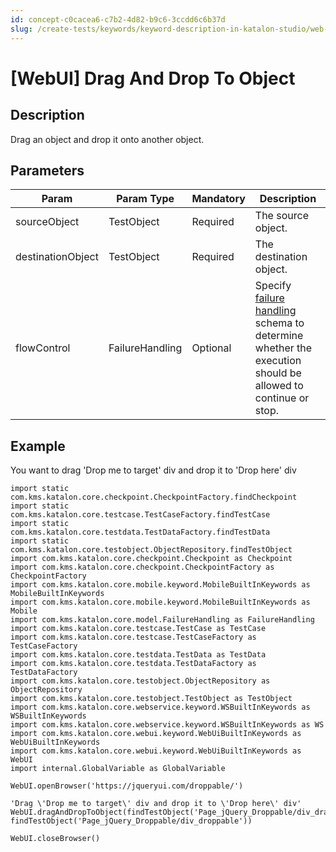 ```yaml
---
id: concept-c0cacea6-c7b2-4d82-b9c6-3ccdd6c6b37d
slug: /create-tests/keywords/keyword-description-in-katalon-studio/web-ui-keywords/webui-drag-and-drop-to-object
---
```


# \[WebUI\] Drag And Drop To Object

## Description

Drag an object and drop it onto another object.

## Parameters

<table><tr><th>Param</th><th>Param Type</th><th>Mandatory</th><th>Description</th></tr><tbody><tr><td>sourceObject</td><td>TestObject</td><td>Required</td><td>The source object.</td></tr><tr><td>destinationObject</td><td>TestObject</td><td>Required</td><td>The destination object.</td></tr><tr><td>flowControl</td><td>FailureHandling</td><td>Optional</td><td>Specify <a href="/maintain/configure-failure-handling-settings-in-katalon-studio" >failure handling</a> schema to determine whether the execution should be allowed to continue or stop.</td></tr></tbody></table>

## Example

You want to drag 'Drop me to target' div and drop it to 'Drop here' div

```
import static com.kms.katalon.core.checkpoint.CheckpointFactory.findCheckpoint
import static com.kms.katalon.core.testcase.TestCaseFactory.findTestCase
import static com.kms.katalon.core.testdata.TestDataFactory.findTestData
import static com.kms.katalon.core.testobject.ObjectRepository.findTestObject
import com.kms.katalon.core.checkpoint.Checkpoint as Checkpoint
import com.kms.katalon.core.checkpoint.CheckpointFactory as CheckpointFactory
import com.kms.katalon.core.mobile.keyword.MobileBuiltInKeywords as MobileBuiltInKeywords
import com.kms.katalon.core.mobile.keyword.MobileBuiltInKeywords as Mobile
import com.kms.katalon.core.model.FailureHandling as FailureHandling
import com.kms.katalon.core.testcase.TestCase as TestCase
import com.kms.katalon.core.testcase.TestCaseFactory as TestCaseFactory
import com.kms.katalon.core.testdata.TestData as TestData
import com.kms.katalon.core.testdata.TestDataFactory as TestDataFactory
import com.kms.katalon.core.testobject.ObjectRepository as ObjectRepository
import com.kms.katalon.core.testobject.TestObject as TestObject
import com.kms.katalon.core.webservice.keyword.WSBuiltInKeywords as WSBuiltInKeywords
import com.kms.katalon.core.webservice.keyword.WSBuiltInKeywords as WS
import com.kms.katalon.core.webui.keyword.WebUiBuiltInKeywords as WebUiBuiltInKeywords
import com.kms.katalon.core.webui.keyword.WebUiBuiltInKeywords as WebUI
import internal.GlobalVariable as GlobalVariable

WebUI.openBrowser('https://jqueryui.com/droppable/')

'Drag \'Drop me to target\' div and drop it to \'Drop here\' div'
WebUI.dragAndDropToObject(findTestObject('Page_jQuery_Droppable/div_draggable'), findTestObject('Page_jQuery_Droppable/div_droppable'))

WebUI.closeBrowser()

```